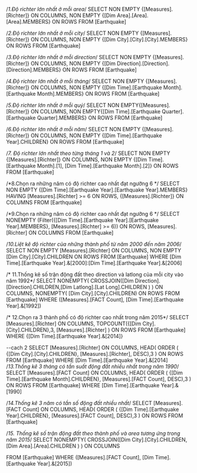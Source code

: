 ﻿/*1.Độ richter lớn nhất ở mỗi area*/
SELECT NON EMPTY {[Measures].[Richter]} ON COLUMNS,
       NON EMPTY {[Dim Area].[Area].[Area].MEMBERS} ON ROWS
FROM [Earthquake]

/*2.Độ richter lớn nhất ở mỗi city*/
SELECT NON EMPTY {[Measures].[Richter]} ON COLUMNS,
       NON EMPTY {[Dim City].[City].[City].MEMBERS} ON ROWS
FROM [Earthquake]

/*3.Độ richter lớn nhất ở mỗi direction*/
SELECT NON EMPTY {[Measures].[Richter]} ON COLUMNS,
       NON EMPTY {[Dim Direction].[Direction].[Direction].MEMBERS} ON ROWS
FROM [Earthquake]

/*4.Độ richter lớn nhất ở mỗi tháng*/
SELECT NON EMPTY {[Measures].[Richter]} ON COLUMNS,
       NON EMPTY {[Dim Time].[Earthquake Month].[Earthquake Month].MEMBERS} ON ROWS
FROM [Earthquake]

/*5.Độ richter lớn nhất ở mỗi quý*/
SELECT NON EMPTY{[Measures].[Richter]} ON COLUMNS,
       NON EMPTY{[Dim Time].[Earthquake Quarter].[Earthquake Quarter].MEMBERS} ON ROWS
FROM [Earthquake]

/*6.Độ richter lớn nhất ở mỗi năm*/
SELECT NON EMPTY {[Measures].[Richter]} ON COLUMNS,
       NON EMPTY {[Dim Time].[Earthquake Year].CHILDREN} ON ROWS
FROM [Earthquake]


/*7. Độ richter lớn nhất theo từng tháng 1 và 2*/
SELECT NON EMPTY {[Measures].[Richter]} ON COLUMNS,
       NON EMPTY {[Dim Time].[Earthquake Month].[1], [Dim Time].[Earthquake Month].[2]} ON ROWS
FROM [Earthquake]




/*8.Chọn ra những năm có độ richter cao nhất đạt ngưỡng 6 */
SELECT NON EMPTY {[Dim Time].[Earthquake Year].[Earthquake Year].MEMBERS}
HAVING [Measures].[Richter] >= 6 ON ROWS,
         {[Measures].[Richter]} ON COLUMNS
FROM [Earthquake]


/*9.Chọn ra những năm có độ richter cao nhất đạt ngưỡng 6 */
SELECT NONEMPTY (Filter({[Dim Time].[Earthquake Year].[Earthquake Year].MEMBERS},
                 [Measures].[Richter] >= 6)) ON ROWS,
         [Measures].[Richter] ON COLUMNS
FROM [Earthquake]





 /*10.Liệt kê độ richter của những thành phố từ năm 2000 đến năm 2006*/
 SELECT NON EMPTY [Measures].[Richter] ON COLUMNS,
        NON EMPTY [Dim City].[City].CHILDREN ON ROWS
FROM [Earthquake]
WHERE [Dim Time].[Earthquake Year].&[2000]:[Dim Time].[Earthquake Year].&[2006]
  
 
/* 11.Thống kê số trận động đất theo direction và latlong của mỗi city vào năm 1992*/
SELECT 
	NONEMPTY( CROSSJOIN([Dim Direction].[Direction].CHILDREN,[Dim Latlong].[Lat Long].CHILDREN ) ) ON COLUMNS,
	NONEMPTY( [Dim City].[City].CHILDREN) ON ROWS
FROM [Earthquake]
WHERE 
	([Measures].[FACT Count],
	[Dim Time].[Earthquake Year].&[1992])


/* 12.Chọn ra 3 thành phố có độ richter cao nhất trong năm 2015*/
SELECT [Measures].[Richter] ON COLUMNS,
TOPCOUNT({[Dim City].[City].CHILDREN},3, [Measures].[Richter] ) ON ROWS
FROM [Earthquake]
WHERE {[Dim Time].[Earthquake Year].&[2014]}

--cach 2
SELECT [Measures].[Richter] ON COLUMNS,
	HEAD(
		ORDER (
			{[Dim City].[City].CHILDREN},
			[Measures].[Richter], DESC),3
			) ON ROWS
FROM [Earthquake]
WHERE 
[Dim Time].[Earthquake Year].&[2014]
/*13.Thống kê 3 tháng có tần suất động đất nhiều nhất trong năm 1990*/
SELECT [Measures].[FACT Count] ON COLUMNS,
	HEAD(
		ORDER (
			{[Dim Time].[Earthquake Month].CHILDREN},
			[Measures].[FACT Count], DESC),3
			) ON ROWS
FROM [Earthquake]
WHERE 
[Dim Time].[Earthquake Year].&[1990]

/*14.Thống kê 3 năm có tần số động đất nhiều nhất*/
SELECT [Measures].[FACT Count] ON COLUMNS,
	HEAD(
		ORDER (
			{[Dim Time].[Earthquake Year].CHILDREN},
			[Measures].[FACT Count], DESC),3
			) ON ROWS
FROM [Earthquake]

/*15. Thống kê số trận động đất theo thành phố và area tương ứng trong năm 2015*/
SELECT 
	NONEMPTY( CROSSJOIN([Dim City].[City].CHILDREN,[Dim Area].[Area].CHILDREN ) ) ON COLUMNS
	
FROM [Earthquake]
WHERE 
	([Measures].[FACT Count],
	[Dim Time].[Earthquake Year].&[2015])
